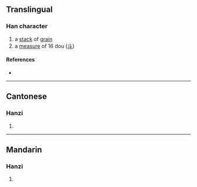 {{character info}}
==Translingual==

===Han character===
{{Han char|rn=68|rad=斗|as=09|sn=13|four=74400|canj=HOYJ|ids=⿰臾斗}}

# a [[stack]] of [[grain]]
# a [[measure]] of 16 dou ([[斗]])

====References====
* {{Han ref|kx=0478.180|dkj=13516|dj=0837.060|hdz=32255.040|uh=659E|ud=26014|bh=D97B|bd=55675}}

----

==Cantonese==

===Hanzi===
{{yue-hanzi|jyut=[[jyu5]]|y=yu5}}

# {{rfdef|yue|sort=斗09}}

----

==Mandarin==

===Hanzi===
{{cmn-hanzi|pin=[[yǔ]] ([[yu3]])|wg=yü<sup>3</sup>}}

# {{rfdef|cmn|sort=斗09}}